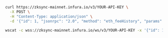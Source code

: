 
<Tabs>
  <TabItem value="cURL">

```bash
curl https://zksync-mainnet.infura.io/v3/YOUR-API-KEY \
  -X POST \
  -H "Content-Type: application/json" \
  -d '{"id": 1, "jsonrpc": "2.0", "method": "eth_feeHistory", "params": ["0x5", "latest", [20,30]]}'
```

  </TabItem>
  <TabItem value="WSS">

```bash
wscat -c wss://zksync-mainnet.infura.io/ws/v3/YOUR-API-KEY -x '{"id": 1, "jsonrpc": "2.0", "method": "eth_feeHistory", "params": ["0x5", "latest", [20,30]]}'
```

  </TabItem>
</Tabs>

